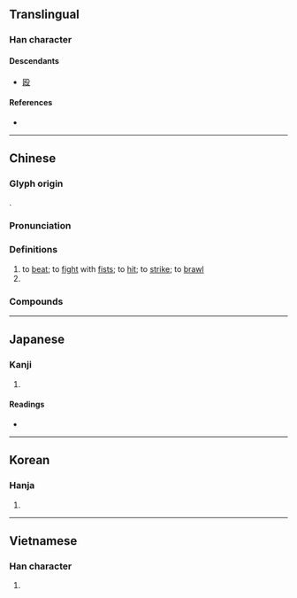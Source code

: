{{also|殴}}
{{character info/new}}
==Translingual==
{{ja-forms|[[殴]]|[[殴]]|毆}}

===Han character===
{{Han char|rn=79|rad=殳|as=11|sn=15|four=77747|canj=SRHNE|ids=⿰區殳}}

====Descendants====
* [[殴]]

====References====
* {{Han ref|kx=0587.150|dkj=16674|dj=0979.180|hdz=32165.040|uh=6BC6|ud=27590|bh=BCDE|bd=48350}}

----

==Chinese==
{{zh-forms|s=殴}}

===Glyph origin===
{{Han etym}}
{{Han compound|區|殳|t2=action|ls=psc|c1=p|c2=s}}.

===Pronunciation===
{{zh-pron
|m=ōu
|c=au2
|h=pfs=
|md=
|mn=qz,tw:ió/xm,zz:o͘/qz:o/qz,xm,zz:au
|mn_note=ió/o͘ - literary; o/au - vernacular
|w=
|mc=y
|oc=y
|cat=v,pn
}}

===Definitions===
{{zh-hanzi}}

# to [[beat]]; to [[fight]] with [[fist]]s; to [[hit]]; to [[strike]]; to [[brawl]]
# {{surname|lang=zh}}

===Compounds===
{{zh-der|互毆|凶毆|反目互毆|毆擊|毆斃|毆辱|毆打|毆氣|攢毆|毆傷|毆罵|群毆|鬥毆}}

----

==Japanese==
{{ja-kanji forms|殴|毆}}

===Kanji===
{{ja-kanji|grade=|rs=殳11|shin=殴}}

# {{defn|lang=ja|sort=殳11}}

====Readings====
* {{ja-readings
|goon=う
|kanon=おう
|kun=なぐ-る, たた-く}}

----

==Korean==

===Hanja===
{{ko-hanja|hangeul=구|eumhun=|rv=gu|mr=ku|y=kwu}}

# {{defn|lang=ko|sort=殳11}}

----

==Vietnamese==

===Han character===
{{vi-readings|rs=殳11|hanviet=ẩu}}

# {{defn|lang=vi|sort=殳11}}

{{cln|vi|Han tu}}